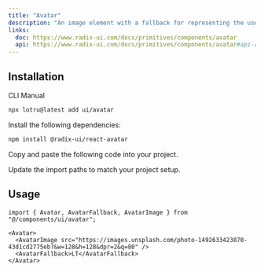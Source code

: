 ```yaml
---
title: "Avatar"
description: "An image element with a fallback for representing the user."
links:
  doc: https://www.radix-ui.com/docs/primitives/components/avatar
  api: https://www.radix-ui.com/docs/primitives/components/avatar#api-reference
---
```


<ComponentPreview id="examples/avatar-01" />

## Installation

<Tabs defaultValue="cli">

<TabsList>
  <TabsTrigger value="cli">CLI</TabsTrigger>
  <TabsTrigger value="manual">Manual</TabsTrigger>
  <TabsIndicator />
</TabsList>

<TabsContent value="cli">

```bash
npx lotru@latest add ui/avatar
```

</TabsContent>

<TabsContent value="manual">

<Steps>

<StepTitle>Install the following dependencies:</StepTitle>

```bash
npm install @radix-ui/react-avatar
```

<StepTitle>Copy and paste the following code into your project.</StepTitle>

<ComponentSource id="ui/avatar" />

<StepTitle>Update the import paths to match your project setup.</StepTitle>

</Steps>

</TabsContent>

</Tabs>

## Usage

```tsx
import { Avatar, AvatarFallback, AvatarImage } from "@/components/ui/avatar";
```

```tsx
<Avatar>
  <AvatarImage src="https://images.unsplash.com/photo-1492633423870-43d1cd2775eb?&w=128&h=128&dpr=2&q=80" />
  <AvatarFallback>LT</AvatarFallback>
</Avatar>
```
